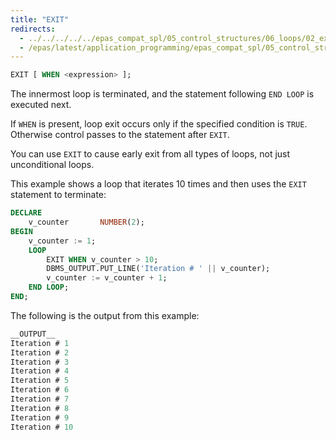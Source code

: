 ```yaml
---
title: "EXIT"
redirects:
  - ../../../../../epas_compat_spl/05_control_structures/06_loops/02_exit #generated for docs/epas/reorg-role-use-case-mode
  - /epas/latest/application_programming/epas_compat_spl/05_control_structures/06_loops/02_exit/
---
```


<div id="exit" class="registered_link"></div>

```sql
EXIT [ WHEN <expression> ];
```

The innermost loop is terminated, and the statement following `END LOOP` is executed next.

If `WHEN` is present, loop exit occurs only if the specified condition is `TRUE`. Otherwise control passes to the statement after `EXIT`.

You can use `EXIT` to cause early exit from all types of loops, not just unconditional loops.

This example shows a loop that iterates 10 times and then uses the `EXIT` statement to terminate:

```sql
DECLARE
    v_counter       NUMBER(2);
BEGIN
    v_counter := 1;
    LOOP
        EXIT WHEN v_counter > 10;
        DBMS_OUTPUT.PUT_LINE('Iteration # ' || v_counter);
        v_counter := v_counter + 1;
    END LOOP;
END;
```

The following is the output from this example:

```sql
__OUTPUT__
Iteration # 1
Iteration # 2
Iteration # 3
Iteration # 4
Iteration # 5
Iteration # 6
Iteration # 7
Iteration # 8
Iteration # 9
Iteration # 10
```
